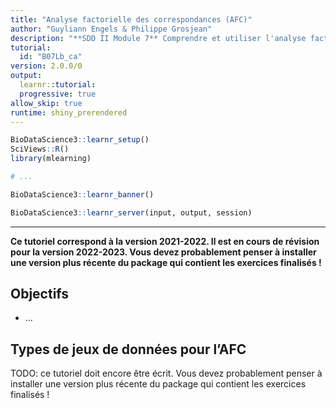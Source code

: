 ```yaml
---
title: "Analyse factorielle des correspondances (AFC)"
author: "Guyliann Engels & Philippe Grosjean"
description: "**SDD II Module 7** Comprendre et utiliser l'analyse factorielle des correspondances."
tutorial:
  id: "B07Lb_ca"
version: 2.0.0/0
output:
  learnr::tutorial:
  progressive: true
allow_skip: true
runtime: shiny_prerendered
---
```


```r
BioDataScience3::learnr_setup()
SciViews::R()
library(mlearning)

# ...
```

```r
BioDataScience3::learnr_banner()
```

```r
BioDataScience3::learnr_server(input, output, session)
```

------------------------------------------------------------------------

**Ce tutoriel correspond à la version 2021-2022. Il est en cours de révision pour la version 2022-2023. Vous devez probablement penser à installer une version plus récente du package qui contient les exercices finalisés !**

## Objectifs

-   ...

## Types de jeux de données pour l'AFC

TODO: ce tutoriel doit encore être écrit. Vous devez probablement penser à installer une version plus récente du package qui contient les exercices finalisés !
